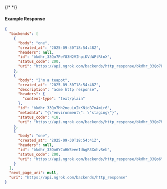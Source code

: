 {/* <!-- Code generated for API Clients. DO NOT EDIT. --> */}

#### Example Response
```json
{
  "backends": [
    {
      "body": "one",
      "created_at": "2025-09-30T18:54:48Z",
      "headers": null,
      "id": "bkdhr_33Qo7PeY83N2VIhpiKVdWPtRtnX",
      "status_code": 200,
      "uri": "https://api.ngrok.com/backends/http_response/bkdhr_33Qo7PeY83N2VIhpiKVdWPtRtnX"
    },
    {
      "body": "I'm a teapot",
      "created_at": "2025-09-30T18:54:48Z",
      "description": "acme http response",
      "headers": {
        "content-type": "text/plain"
      },
      "id": "bkdhr_33Qo7Mh2neuLoIkKNidB7m4mLr6",
      "metadata": "{\"environment\": \"staging\"}",
      "status_code": 418,
      "uri": "https://api.ngrok.com/backends/http_response/bkdhr_33Qo7Mh2neuLoIkKNidB7m4mLr6"
    },
    {
      "body": "one",
      "created_at": "2025-09-30T18:54:41Z",
      "headers": null,
      "id": "bkdhr_33Qo6YCuHW3eeeIdAgR3XohvSeb",
      "status_code": 200,
      "uri": "https://api.ngrok.com/backends/http_response/bkdhr_33Qo6YCuHW3eeeIdAgR3XohvSeb"
    }
  ],
  "next_page_uri": null,
  "uri": "https://api.ngrok.com/backends/http_response"
}

```